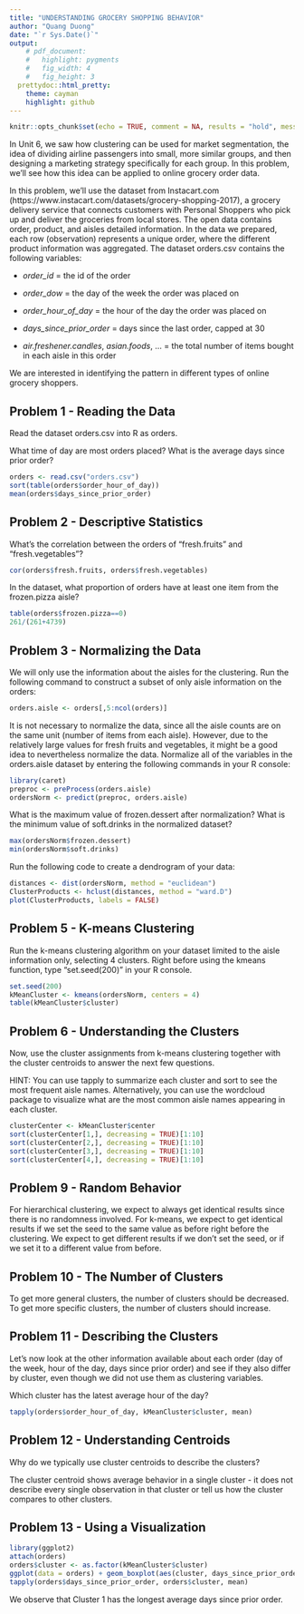 ---
title: "UNDERSTANDING GROCERY SHOPPING BEHAVIOR"
author: "Quang Duong"
date: "`r Sys.Date()`"
output:
    # pdf_document:
    #   highlight: pygments
    #   fig_width: 4
    #   fig_height: 3
  prettydoc::html_pretty:
    theme: cayman
    highlight: github
---
```{r setup, include=FALSE}
knitr::opts_chunk$set(echo = TRUE, comment = NA, results = "hold", message = FALSE, warning = FALSE)
```
In Unit 6, we saw how clustering can be used for market segmentation, the idea of dividing airline passengers into small, more similar groups, and then designing a marketing strategy specifically for each group.  In this problem, we'll see how this idea can be applied to online grocery order data.

In this problem, we'll use the dataset from Instacart.com (https://www.instacart.com/datasets/grocery-shopping-2017), a grocery delivery service that connects customers with Personal Shoppers who pick up and deliver the groceries from local stores. The open data contains order, product, and aisles detailed information. In the data we prepared, each row (observation) represents a unique order, where the different product information was aggregated.  The dataset orders.csv contains the following variables:

- *order_id* = the id of the order

- *order_dow* = the day of the week the order was placed on

- *order_hour_of_day* = the hour of the day the order was placed on

- *days_since_prior_order* = days since the last order, capped at 30

- *air.freshener.candles*, *asian.foods*, ... = the total number of items bought in each aisle in this order 

We are interested in identifying the pattern in different types of online grocery shoppers.

## Problem 1 - Reading the Data
Read the dataset orders.csv into R as orders.

What time of day are most orders placed? What is the average days since prior order?
```{r}
orders <- read.csv("orders.csv")
sort(table(orders$order_hour_of_day))
mean(orders$days_since_prior_order)
```
## Problem 2 - Descriptive Statistics
What's the correlation between the orders of "fresh.fruits" and "fresh.vegetables"?
```{r}
cor(orders$fresh.fruits, orders$fresh.vegetables)
```
In the dataset, what proportion of orders have at least one item from the frozen.pizza aisle?
```{r}
table(orders$frozen.pizza==0)
261/(261+4739)
```
## Problem 3 - Normalizing the Data
We will only use the information about the aisles for the clustering. Run the following command to construct a subset of only aisle information on the orders:
```{r}
orders.aisle <- orders[,5:ncol(orders)]
```
It is not necessary to normalize the data, since all the aisle counts are on the same unit (number of items from each aisle). However, due to the relatively large values for fresh fruits and vegetables, it might be a good idea to nevertheless normalize the data. Normalize all of the variables in the orders.aisle dataset by entering the following commands in your R console:
```{r}
library(caret)
preproc <- preProcess(orders.aisle)
ordersNorm <- predict(preproc, orders.aisle)
```
What is the maximum value of frozen.dessert after normalization? What is the minimum value of soft.drinks in the normalized dataset?
```{r}
max(ordersNorm$frozen.dessert)
min(ordersNorm$soft.drinks)
```
Run the following code to create a dendrogram of your data:
```{r}
distances <- dist(ordersNorm, method = "euclidean")
ClusterProducts <- hclust(distances, method = "ward.D")
plot(ClusterProducts, labels = FALSE)
```
## Problem 5 - K-means Clustering
Run the k-means clustering algorithm on your dataset limited to the aisle information only, selecting 4 clusters. Right before using the kmeans function, type "set.seed(200)" in your R console.
```{r}
set.seed(200)
kMeanCluster <- kmeans(ordersNorm, centers = 4)
table(kMeanCluster$cluster)
```
## Problem 6 - Understanding the Clusters
Now, use the cluster assignments from k-means clustering together with the cluster centroids to answer the next few questions.

HINT: You can use tapply to summarize each cluster and sort to see the most frequent aisle names. Alternatively, you can use the wordcloud package to visualize what are the most common aisle names appearing in each cluster.
```{r}
clusterCenter <- kMeanCluster$center
sort(clusterCenter[1,], decreasing = TRUE)[1:10]
sort(clusterCenter[2,], decreasing = TRUE)[1:10]
sort(clusterCenter[3,], decreasing = TRUE)[1:10]
sort(clusterCenter[4,], decreasing = TRUE)[1:10]
```
## Problem 9 - Random Behavior

For hierarchical clustering, we expect to always get identical results since there is no randomness involved.
For k-means, we expect to get identical results if we set the seed to the same value as before right before the clustering. We expect to get different results if we don't set the seed, or if we set it to a different value from before.

## Problem 10 - The Number of Clusters

To get more general clusters, the number of clusters should be decreased. To get more specific clusters, the number of clusters should increase.

## Problem 11 - Describing the Clusters

Let's now look at the other information available about each order (day of the week, hour of the day, days since prior order) and see if they also differ by cluster, even though we did not use them as clustering variables.

Which cluster has the latest average hour of the day?
```{r}
tapply(orders$order_hour_of_day, kMeanCluster$cluster, mean)
```
## Problem 12 - Understanding Centroids

Why do we typically use cluster centroids to describe the clusters?

The cluster centroid shows average behavior in a single cluster - it does not describe every single observation in that cluster or tell us how the cluster compares to other clusters.

## Problem 13 - Using a Visualization
```{r}
library(ggplot2)
attach(orders)
orders$cluster <- as.factor(kMeanCluster$cluster)
ggplot(data = orders) + geom_boxplot(aes(cluster, days_since_prior_order))
tapply(orders$days_since_prior_order, orders$cluster, mean)
```
We observe that Cluster 1 has the longest average days since prior order.
